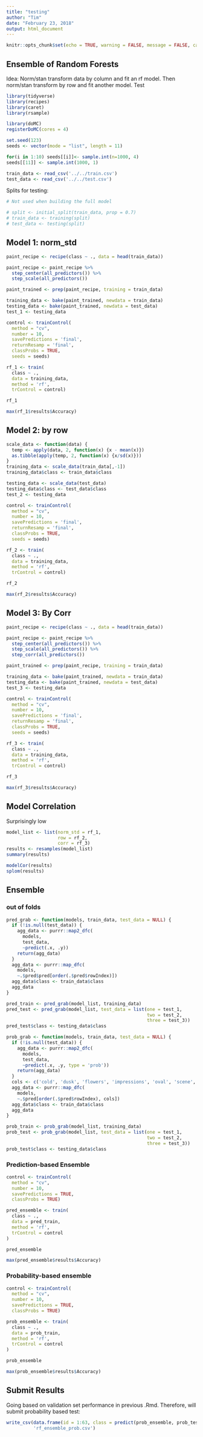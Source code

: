 ```yaml
---
title: "testing"
author: "Tim"
date: "February 23, 2018"
output: html_document
---
```


```r
knitr::opts_chunk$set(echo = TRUE, warning = FALSE, message = FALSE, cache = TRUE)
```

## Ensemble of Random Forests

Idea: Norm/stan transform data by column and fit an rf model. Then norm/stan transform by row and fit another model. Test

```r
library(tidyverse)
library(recipes)
library(caret)
library(rsample)

library(doMC)
registerDoMC(cores = 4)

set.seed(123)
seeds <- vector(mode = "list", length = 11)

for(i in 1:10) seeds[[i]]<- sample.int(n=1000, 4)
seeds[[11]] <- sample.int(1000, 1)

```
```r
train_data <- read_csv('../../train.csv')
test_data <- read_csv('../../test.csv')
```

Splits for testing:
```r
# Not used when building the full model

# split <- initial_split(train_data, prop = 0.7)
# train_data <- training(split)
# test_data <- testing(split)
```


## Model 1: norm_std

```r
paint_recipe <- recipe(class ~ ., data = head(train_data))

paint_recipe <- paint_recipe %>%
  step_center(all_predictors()) %>%
  step_scale(all_predictors())

paint_trained <- prep(paint_recipe, training = train_data)

training_data <- bake(paint_trained, newdata = train_data)
testing_data <- bake(paint_trained, newdata = test_data)
test_1 <- testing_data
```

```r
control <- trainControl(
  method = "cv", 
  number = 10, 
  savePredictions = 'final',
  returnResamp = 'final',
  classProbs = TRUE,
  seeds = seeds)

rf_1 <- train(
  class ~ ., 
  data = training_data, 
  method = 'rf', 
  trControl = control)
```

```r
rf_1
```

```r
max(rf_1$results$Accuracy)
```


## Model 2: by row

```r
scale_data <- function(data) {
  temp <- apply(data, 2, function(x) {x - mean(x)})
  as.tibble(apply(temp, 2, function(x) {x/sd(x)}))
}
training_data <- scale_data(train_data[,-1])
training_data$class <- train_data$class

testing_data <- scale_data(test_data)
testing_data$class <- test_data$class
test_2 <- testing_data
```

```r
control <- trainControl(
  method = "cv", 
  number = 10, 
  savePredictions = 'final',
  returnResamp = 'final',
  classProbs = TRUE,
  seeds = seeds)

rf_2 <- train(
  class ~ ., 
  data = training_data, 
  method = 'rf', 
  trControl = control)
```

```r
rf_2
```

```r
max(rf_2$results$Accuracy)
```



## Model 3: By Corr

```r
paint_recipe <- recipe(class ~ ., data = head(train_data))

paint_recipe <- paint_recipe %>%
  step_center(all_predictors()) %>%
  step_scale(all_predictors()) %>%
  step_corr(all_predictors())

paint_trained <- prep(paint_recipe, training = train_data)

training_data <- bake(paint_trained, newdata = train_data)
testing_data <- bake(paint_trained, newdata = test_data)
test_3 <- testing_data
```

```r
control <- trainControl(
  method = "cv", 
  number = 10, 
  savePredictions = 'final',
  returnResamp = 'final',
  classProbs = TRUE,
  seeds = seeds)

rf_3 <- train(
  class ~ ., 
  data = training_data, 
  method = 'rf', 
  trControl = control)
```

```r
rf_3
```

```r
max(rf_3$results$Accuracy)
```

## Model Correlation

Surprisingly low
```r
model_list <- list(norm_std = rf_1,
                   row = rf_2,
                   corr = rf_3)
results <- resamples(model_list)
summary(results)
```

```r
modelCor(results)
splom(results)
```

## Ensemble 
### out of folds
```r
pred_grab <- function(models, train_data, test_data = NULL) {
  if (!is.null(test_data)) {
    agg_data <- purrr::map2_dfc(
      models,
      test_data,
      ~predict(.x, .y))
    return(agg_data)
  }
  agg_data <- purrr::map_dfc(
    models,
    ~.$pred$pred[order(.$pred$rowIndex)])
  agg_data$class <- train_data$class
  agg_data
}
```

```r
pred_train <- pred_grab(model_list, training_data)
pred_test <- pred_grab(model_list, test_data = list(one = test_1, 
                                                    two = test_2, 
                                                    three = test_3))
pred_test$class <- testing_data$class
```

```r
prob_grab <- function(models, train_data, test_data = NULL) {
  if (!is.null(test_data)) {
    agg_data <- purrr::map2_dfc(
      models,
      test_data,
      ~predict(.x, .y, type = 'prob'))
    return(agg_data)
  }
  cols <- c('cold', 'dusk', 'flowers', 'impressions', 'oval', 'scene', 'trees', 'water')
  agg_data <- purrr::map_dfc(
    models,
    ~.$pred[order(.$pred$rowIndex), cols])
  agg_data$class <- train_data$class
  agg_data
}
```
```r
prob_train <- prob_grab(model_list, training_data)
prob_test <- prob_grab(model_list, test_data = list(one = test_1, 
                                                    two = test_2, 
                                                    three = test_3))
prob_test$class <- testing_data$class
```

### Prediction-based Ensemble
```r
control <- trainControl(
  method = "cv",
  number = 10,
  savePredictions = TRUE,
  classProbs = TRUE)

pred_ensemble <- train(
  class ~ .,
  data = pred_train,
  method = 'rf',
  trControl = control
)
```

```r
pred_ensemble
```

```r
max(pred_ensemble$results$Accuracy)
```

### Probability-based ensemble

```r
control <- trainControl(
  method = "cv",
  number = 10,
  savePredictions = TRUE,
  classProbs = TRUE)

prob_ensemble <- train(
  class ~ .,
  data = prob_train,
  method = 'rf',
  trControl = control
)
```

```r
prob_ensemble
```

```r
max(prob_ensemble$results$Accuracy)
```

## Submit Results

Going based on validation set performance in previous .Rmd. Therefore, will submit probability based test:


```r
write_csv(data.frame(id = 1:63, class = predict(prob_ensemble, prob_test)),
          'rf_ensemble_prob.csv')
```


